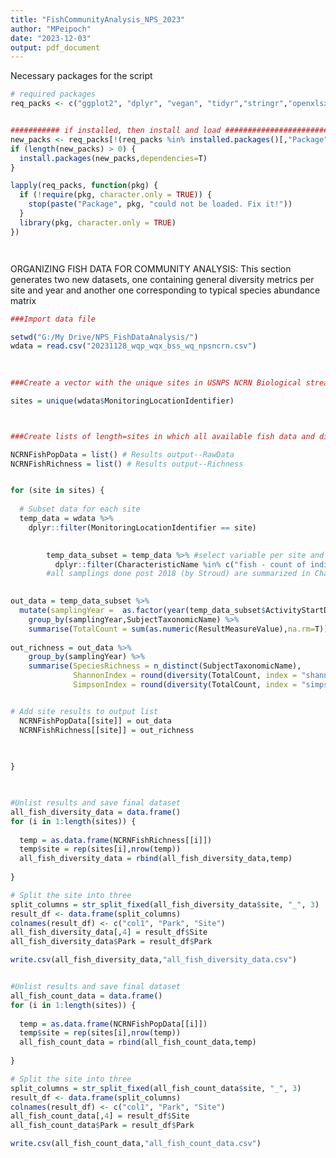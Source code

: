 ---
title: "FishCommunityAnalysis_NPS_2023"
author: "MPeipoch"
date: "2023-12-03"
output: pdf_document
---

Necessary packages for the script
```{r, echo=FALSE}
# required packages
req_packs <- c("ggplot2", "dplyr", "vegan", "tidyr","stringr","openxlsx","sf","raster","trend","lubridate")


########### if installed, then install and load ###################################
new_packs <- req_packs[!(req_packs %in% installed.packages()[,"Package"])]
if (length(new_packs) > 0) {
  install.packages(new_packs,dependencies=T)
}

lapply(req_packs, function(pkg) {
  if (!require(pkg, character.only = TRUE)) {
    stop(paste("Package", pkg, "could not be loaded. Fix it!"))
  }
  library(pkg, character.only = TRUE)
})




```

ORGANIZING FISH DATA FOR COMMUNITY ANALYSIS:
This section generates two new datasets, one containing general diversity metrics per site and year and another one corresponding to typical species abundance matrix
```{r}

###Import data file 

setwd("G:/My Drive/NPS_FishDataAnalysis/")
wdata = read.csv("20231128_wqp_wqx_bss_wq_npsncrn.csv")
  

  
###Create a vector with the unique sites in USNPS NCRN Biological stream survey

sites = unique(wdata$MonitoringLocationIdentifier)



###Create lists of length=sites in which all available fish data and diversity metrics per site is stored in a unique format and file

NCRNFishPopData = list() # Results output--RawData
NCRNFishRichness = list() # Results output--Richness


for (site in sites) {
  
  # Subset data for each site
  temp_data = wdata %>% 
    dplyr::filter(MonitoringLocationIdentifier == site)

    
        temp_data_subset = temp_data %>% #select variable per site and method 
          dplyr::filter(CharacteristicName %in% c("fish - count of individuals captured by species","fish specimens captured electrofishing pass 1","fish specimens captured electrofishing pass 2"))
        #all samplings done post 2018 (by Stroud) are summarized in CharacteristicName=fish specimens captured electrofishing pass 1 or 2; samplings prior to 2018 are summarized by CharacteristicName=fish - count of individuals captured by species, but in both cases the data are expressed as total count of individuals in 'ResultMeasureValue' and id's in 'SubjectTaxonomicName'

 
out_data = temp_data_subset %>%
  mutate(samplingYear =  as.factor(year(temp_data_subset$ActivityStartDate))) %>%
    group_by(samplingYear,SubjectTaxonomicName) %>%
    summarise(TotalCount = sum(as.numeric(ResultMeasureValue),na.rm=T))
  
out_richness = out_data %>%
    group_by(samplingYear) %>%
    summarise(SpeciesRichness = n_distinct(SubjectTaxonomicName),
              ShannonIndex = round(diversity(TotalCount, index = "shannon"),2),
              SimpsonIndex = round(diversity(TotalCount, index = "simpson"),2))


# Add site results to output list
  NCRNFishPopData[[site]] = out_data
  NCRNFishRichness[[site]] = out_richness 
  

        
}        
       


#Unlist results and save final dataset
all_fish_diversity_data = data.frame()
for (i in 1:length(sites)) {
  
  temp = as.data.frame(NCRNFishRichness[[i]]) 
  temp$site = rep(sites[i],nrow(temp))
  all_fish_diversity_data = rbind(all_fish_diversity_data,temp)
    
}

# Split the site into three 
split_columns = str_split_fixed(all_fish_diversity_data$site, "_", 3)
result_df <- data.frame(split_columns)
colnames(result_df) <- c("col1", "Park", "Site")
all_fish_diversity_data[,4] = result_df$Site
all_fish_diversity_data$Park = result_df$Park

write.csv(all_fish_diversity_data,"all_fish_diversity_data.csv")


#Unlist results and save final dataset
all_fish_count_data = data.frame()
for (i in 1:length(sites)) {
  
  temp = as.data.frame(NCRNFishPopData[[i]]) 
  temp$site = rep(sites[i],nrow(temp))
  all_fish_count_data = rbind(all_fish_count_data,temp)
    
}

# Split the site into three 
split_columns = str_split_fixed(all_fish_count_data$site, "_", 3)
result_df <- data.frame(split_columns)
colnames(result_df) <- c("col1", "Park", "Site")
all_fish_count_data[,4] = result_df$Site
all_fish_count_data$Park = result_df$Park

write.csv(all_fish_count_data,"all_fish_count_data.csv")


```






















